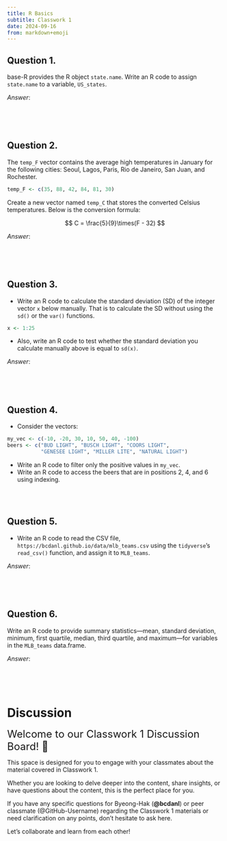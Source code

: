 ```yaml
---
title: R Basics
subtitle: Classwork 1
date: 2024-09-16
from: markdown+emoji
---
```


## Question 1.
base-R provides the R object `state.name`. Write an R code to assign `state.name` to a variable, `US_states`.

*Answer*:
```r

```

<br><br>

## Question 2.
The `temp_F` vector contains the average high temperatures in January for the following cities: Seoul, Lagos, Paris, Rio de Janeiro, San Juan, and Rochester.

```r
temp_F <- c(35, 88, 42, 84, 81, 30)
```

Create a new vector named `temp_C` that stores the converted Celsius temperatures. Below is the conversion formula:

$$
C = \frac{5}{9}\times(F - 32)
$$

*Answer*:
```r

```

<br><br>


## Question 3.
- Write an R code to calculate the standard deviation (SD) of the integer vector `x` below manually. That is to calculate the SD without using the `sd()` or the `var()` functions.

```r
x <- 1:25
```

- Also, write an R code to test whether the standard deviation you calculate manually above is equal to `sd(x)`.



*Answer*:
```r


```

<br><br>



## Question 4.
- Consider the vectors:

```r
my_vec <- c(-10, -20, 30, 10, 50, 40, -100)
beers <- c("BUD LIGHT", "BUSCH LIGHT", "COORS LIGHT", 
           "GENESEE LIGHT", "MILLER LITE", "NATURAL LIGHT")
```


- Write an R code to filter only the positive values in `my_vec`.
- Write an R code to access the beers that are in positions 2, 4, and 6 using indexing.


<br><br>



## Question 5.
- Write an R code to read the CSV file, `https://bcdanl.github.io/data/mlb_teams.csv` using the `tidyverse`'s `read_csv()` function, and assign it to `MLB_teams`.

*Answer*:
```r

```

<br><br>





## Question 6.
Write an R code to provide summary statistics---mean, standard deviation, minimum, first quartile, median, third quartile, and maximum---for variables in the `MLB_teams` data.frame.

*Answer*:
```r

```

<br><br>




# Discussion 


<font size = "5">Welcome to our Classwork 1 Discussion Board! 👋 </font>


This space is designed for you to engage with your classmates about the material covered in Classwork 1.

Whether you are looking to delve deeper into the content, share insights, or have questions about the content, this is the perfect place for you.

If you have any specific questions for Byeong-Hak (**@bcdanl**) or peer classmate (@GitHub-Username) regarding the Classwork 1 materials or need clarification on any points, don't hesitate to ask here. 

Let's collaborate and learn from each other!

